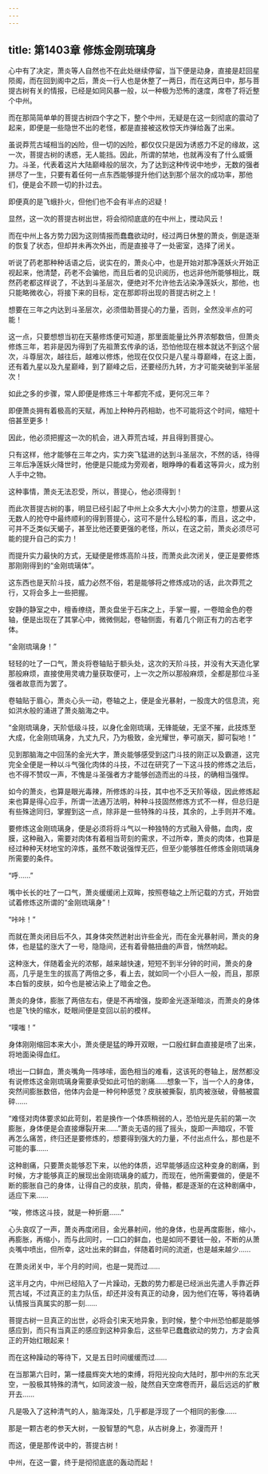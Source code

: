```yaml
---
---
---
```

title: 第1403章 修炼金刚琉璃身
---



心中有了决定，萧炎等人自然也不在此处继续停留，当下便是动身，直接是赶回星陨阁，而在回到阁中之后，萧炎一行人也是休整了一两日，而在这两日中，那与菩提古树有关的情报，已经是如同风暴一般，以一种极为恐怖的速度，席卷了将近整个中州。

而在那简简单单的菩提古树四个字之下，整个中州，无疑是在这一刻彻底的震动了起来，即便是一些隐世不出的老怪，都是直接被这枚惊天炸弹给轰了出来。

虽说莽荒古域相当的凶险，但一切的凶险，都仅仅只是因为诱惑力不足的缘故，这一次，菩提古树的诱惑，无人能挡。因此，所谓的禁地，也就再没有了什么威慑力。斗圣，代表着这片大陆巅峰般的层次，为了达到这种传说中地步，无数的强者拼尽了一生，只要有着任何一点东西能够提升他们达到那个层次的成功率，那他们，便是会不顾一切的扑过去。

即便真的是飞蛾扑火，但他们也不会有半点的迟疑！

显然，这一次的菩提古树出世，将会彻彻底底的在中州上，搅动风云！

而在中州上各方势力因为这则情报而蠢蠢欲动时，经过两日休整的萧炎，倒是逐渐的恢复了状态，但却并未再次外出，而是直接寻了一处密室，选择了闭关。

听说了药老那种种话语之后，说实在的，萧炎心中，也是开始对那净莲妖火开始正视起来，他清楚，药老不会骗他，而且后者的见识阅历，也远非他所能够相比，既然药老都这样说了，不达到斗圣层次，便绝对不允许他去沾染净莲妖火，那他，也只能略微收心，将接下来的目标，定在那即将出现的菩提古树之上！

想要在三年之内达到斗圣层次，必须借助菩提心的力量，否则，全然没半点的可能！

这一点，只要想想当初在天墓修炼便可知道，那里面能量比外界浓郁数倍，但萧炎修炼三年，若非是因为得到了先祖萧玄传承的话，恐怕他现在根本就达不到这个层次，斗尊层次，越往后，越难以修炼，他现在仅仅只是八星斗尊巅峰，在这上面，还有着九星以及九星巅峰，到了巅峰之后，还要经历九转，方才可能突破到半圣层次！

如此之多的步骤，常人即便是修炼三十年都完不成，更何况三年？

即便萧炎拥有着极高的天赋，再加上种种丹药相助，也不可能将这个时间，缩短十倍甚至更多！

因此，他必须把握这一次的机会，进入莽荒古域，并且得到菩提心。

只有这样，他才能够在三年之内，实力突飞猛进的达到斗圣层次，不然的话，待得三年后净莲妖火降世时，他便是只能成为旁观者，眼睁睁的看着这等异火，成为别人手中之物。

这种事情，萧炎无法忍受，所以，菩提心，他必须得到！

而此次菩提古树的事，明显已经引起了中州上众多大大小小势力的注意，想要从这无数人的抢夺中最终顺利的得到菩提心，这可不是什么轻松的事，而且，这之中，可并不乏类似天蝎子，甚至比他还要更强的老怪，所以，在这之前，萧炎必须尽可能的提升自己的实力！

而提升实力最快的方式，无疑便是修炼高阶斗技，而萧炎此次闭关，便正是要修炼那刚刚得到的“金刚琉璃体”。

这东西也是天阶斗技，威力必然不俗，若是能够将之修炼成功的话，此次莽荒之行，又将会多上一些把握。

安静的静室之中，檀香缭绕，萧炎盘坐于石床之上，手掌一握，一卷暗金色的卷轴，便是出现在了其掌心中，微微侧起，卷轴侧面，有着几个刚正有力的古老字体。

“金刚琉璃身！”

轻轻的吐了一口气，萧炎将卷轴贴于额头处，这次的天阶斗技，并没有大天造化掌那般麻烦，直接使用灵魂力量获取便可，上一次之所以那般麻烦，全都是那位斗圣强者故意而为罢了。

卷轴贴于眉心，萧炎心头一动，卷轴之上，便是金光暴射，一股庞大的信息流，宛如洪水般的涌进了萧炎脑海之中。

“金刚琉璃身，天阶低级斗技，以身化金刚琉璃，无锋能破，无坚不摧，此技炼至大成，化金刚琉璃身，九丈九尺，乃为极致，金光耀世，拳可崩天，脚可裂地！”

见到那脑海之中回荡的金光大字，萧炎能够感受到这门斗技的刚正以及霸道，这完完全全便是一种以斗气强化肉体的斗技，不过在研究了一下这斗技的修炼之法后，也不得不赞叹一声，不愧是斗圣强者方才能够创造而出的斗技，的确相当强悍。

如今的萧炎，也算是眼光毒辣，所修炼的斗技，其中也不乏天阶等级，因此修炼起来也算是得心应手，所谓一法通万法明，种种斗技固然修炼方式不一样，但总归是有些殊途同归，掌握到这一点，除非是一些特殊的斗技，其余的，上手则并不难。

要修炼这金刚琉璃身，便是必须将将斗气以一种独特的方式融入骨骼，血肉，皮膜，这种融入，需要对肉体有着相当苛刻的需求，不过所幸，萧炎的肉体，也算是经过种种天材地宝的淬炼，虽然不敢说强悍无匹，但至少能够胜任修炼金刚琉璃身所需要的条件。

“呼……”

嘴中长长的吐了一口气，萧炎缓缓闭上双眸，按照卷轴之上所记载的方式，开始尝试着修炼这所谓的“金刚琉璃身”！

“咔咔！”

而就在萧炎闭目后不久，其身体突然迸射出许些金光，而在金光暴射间，萧炎的身体，也是猛的涨大了一号，隐隐间，还有着骨骼扭曲的声音，悄然响起。

这种涨大，伴随着金光的浓郁，越来越快速，短短不到半分钟的时间，萧炎的身高，几乎是生生的拔高了两倍之多，看上去，就如同一个小巨人一般，而且，那原本白皙的皮肤，如今也是被沾染上了暗金之色。

萧炎的身体，膨胀了两倍左右，便是不再增强，旋即金光逐渐暗淡，而萧炎的身体也是飞快的缩水，眨眼间便是变回以前的模样。

“噗嗤！”

身体刚刚缩回本来大小，萧炎便是猛的睁开双眼，一口殷红鲜血直接是喷了出来，将地面染得血红。

喷出一口鲜血，萧炎嘴角一阵哆嗦，面色相当的难看，这该死的卷轴上，居然都没有说修炼这金刚琉璃身需要承受如此可怕的剧痛……想象一下，当一个人的身体，突然间膨胀数倍，他体内会是一种何种感觉？皮肤被撕裂，肌肉被涨破，骨骼被震碎……

“难怪对肉体要求如此苛刻，若是换作一个体质稍弱的人，恐怕光是先前的第一次膨胀，身体便是会直接爆裂开来……”萧炎无语的摇了摇头，旋即一声暗叹，不管再怎么痛苦，终归还是要修炼的，想要得到强大的力量，不付出点什么，那也是不可能的事……

这种剧痛，只要萧炎能够忍下来，以他的体质，迟早能够适应这种变身的剧痛，到时候，方才能够真正的展现出金刚琉璃身的威力，而现在，他所需要做的，便是不断的膨胀自己的身体，让得自己的皮肤，肌肉，骨骼，都是逐渐的在这种剧痛中，适应下来……

“唉，修炼这斗技，就是一种折磨……”

心头哀叹了一声，萧炎再度闭目，金光暴射间，他的身体，也是再度膨胀，缩小，再膨胀，再缩小，而与此同时，一口口的鲜血，也是如同不要钱一般，不断的从萧炎嘴中喷出，但所幸，这吐出来的鲜血，伴随着时间的流逝，也是越来越少……

在萧炎闭关中，半个月的时间，也是一晃而过……

这半月之内，中州已经陷入了一片躁动，无数的势力都是已经派出先遣人手靠近莽荒古域，不过真正的主力队伍，却还并没有真正的动身，因为他们在等，等待着确认情报当真属实的那一刻……

菩提古树一旦真正的出世，必将会引来天地异象，到时候，整个中州恐怕都是能够感应到，而只有当真正的感应到这种异象后，这些早已蠢蠢欲动的势力，方才会真正的开始红眼起来！

而在这种躁动的等待下，又是五日时间缓缓而过……

在当那第六日时，第一缕晨辉突大地的束缚，将阳光投向大陆时，那中州的东北天空，一股极其特殊的清气，如同波浪一般，陡然自天空席卷而开，最后远远的扩散开去……

凡是吸入了这种清气的人，脑海深处，几乎都是浮现了一个相同的影像……

那是一颗古老的参天大树，一股智慧的气息，从古树身上，弥漫而开！

而这，便是那传说中的，菩提古树！

中州，在这一霎，终于是彻彻底底的轰动而起！